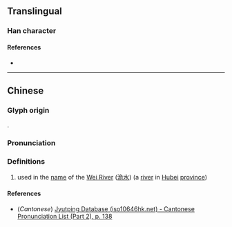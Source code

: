 {{character info/new}}
==Translingual==

===Han character===
{{Han char|rn=85|rad=水|as=06|sn=9|four=37112|canj=ENMU|ids=⿰氵危}}

====References====
* {{Han ref|kx=0619.250|dkj=17360|hdz=31613.040|uh=6D08|ud=27912|bh=CFAA|bd=53162}}

----

==Chinese==
{{zh-forms}}

===Glyph origin===
{{Han compound|水|alt1=氵|危|c1=s|c2=p|t1=river|ls=psc}}.

===Pronunciation===
{{zh-pron
|m=wéi
|c=ngai4,ai4
|mc=y
|oc=y
|ma=
|cat=pn
}}

===Definitions===
{{zh-hanzi}}

# used in the [[name]] of the [[Wei River]] ([[洈水]]) (a [[river]] in [[Hubei]] [[province]])

====References====
* (''Cantonese'') [http://www.iso10646hk.net/jp/document/download.jsp Jyutping Database (iso10646hk.net) - Cantonese Pronunciation List (Part 2), p. 138]